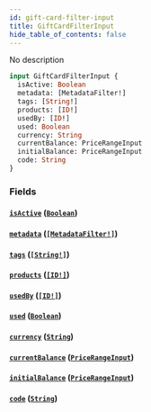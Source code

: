 ```yaml
---
id: gift-card-filter-input
title: GiftCardFilterInput
hide_table_of_contents: false
---
```


No description

```graphql
input GiftCardFilterInput {
  isActive: Boolean
  metadata: [MetadataFilter!]
  tags: [String!]
  products: [ID!]
  usedBy: [ID!]
  used: Boolean
  currency: String
  currentBalance: PriceRangeInput
  initialBalance: PriceRangeInput
  code: String
}
```

### Fields

#### [`isActive`](#) ([`Boolean`](../../../developer/api-reference/scalars/boolean))

#### [`metadata`](#) ([`[MetadataFilter!]`](../../../developer/api-reference/inputs/metadata-filter))

#### [`tags`](#) ([`[String!]`](../../../developer/api-reference/scalars/string))

#### [`products`](#) ([`[ID!]`](../../../developer/api-reference/scalars/id))

#### [`usedBy`](#) ([`[ID!]`](../../../developer/api-reference/scalars/id))

#### [`used`](#) ([`Boolean`](../../../developer/api-reference/scalars/boolean))

#### [`currency`](#) ([`String`](../../../developer/api-reference/scalars/string))

#### [`currentBalance`](#) ([`PriceRangeInput`](../../../developer/api-reference/inputs/price-range-input))

#### [`initialBalance`](#) ([`PriceRangeInput`](../../../developer/api-reference/inputs/price-range-input))

#### [`code`](#) ([`String`](../../../developer/api-reference/scalars/string))
